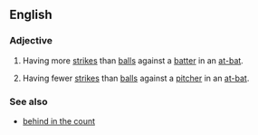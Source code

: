 ==English==

===Adjective===
{{en-adj|head=[[ahead]] in the [[count]]|-}}

# {{context|baseball|of a [[pitcher]]|lang=en}} Having more [[strike]]s than [[ball]]s against a [[batter]] in an [[at-bat]].
# {{context|baseball|of a [[batter]]|lang=en}} Having fewer [[strike]]s than [[ball]]s against a [[pitcher]] in an [[at-bat]].

===See also===
* [[behind in the count]]